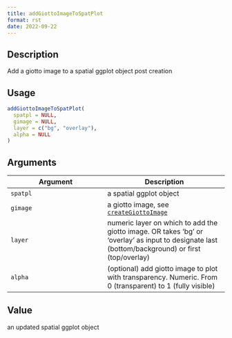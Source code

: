 ```yaml
--- 
title: addGiottoImageToSpatPlot 
format: rst 
date: 2022-09-22 
--- 
```


## Description

Add a giotto image to a spatial ggplot object post creation


## Usage

```r
addGiottoImageToSpatPlot(
  spatpl = NULL,
  gimage = NULL,
  layer = c("bg", "overlay"),
  alpha = NULL
)
```


## Arguments

Argument      |Description
------------- |----------------
`spatpl`     |     a spatial ggplot object
`gimage`     |     a giotto image, see [`createGiottoImage`](#creategiottoimage)
`layer`     |     numeric layer on which to add the giotto image. OR takes 'bg' or 'overlay' as input to designate last (bottom/background) or first (top/overlay)
`alpha`     |     (optional) add giotto image to plot with transparency. Numeric. From 0 (transparent) to 1 (fully visible)


## Value

an updated spatial ggplot object


